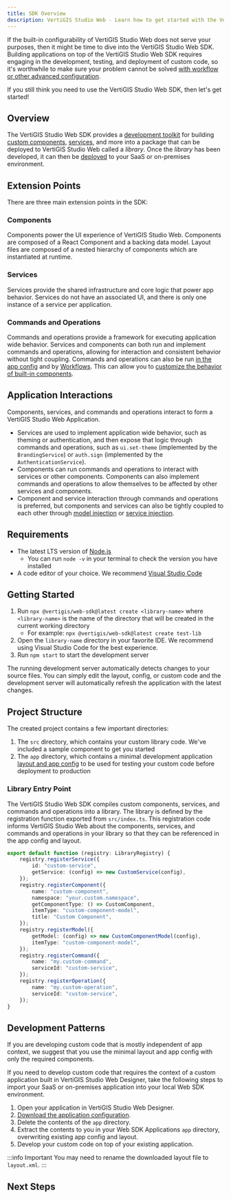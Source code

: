 ```yaml
---
title: SDK Overview
description: VertiGIS Studio Web - Learn how to get started with the VertiGIS Studio Web SDK
---
```



If the built-in configurability of VertiGIS Studio Web does not serve your purposes, then it might be time to dive into the VertiGIS Studio Web SDK. Building applications on top of the VertiGIS Studio Web SDK requires engaging in the development, testing, and deployment of custom code, so it's worthwhile to make sure your problem cannot be solved [with workflow or other advanced configuration](overview.mdx).

If you still think you need to use the VertiGIS Studio Web SDK, then let's get started!

<DesignerCallout />

## Overview

The VertiGIS Studio Web SDK provides a [development toolkit](https://github.com/vertigis/vertigis-web-sdk) for building [custom components](sdk-components-create.mdx), [services](sdk-services-create.mdx), and more into a package that can be deployed to VertiGIS Studio Web called a _library_. Once the _library_ has been developed, it can then be [deployed](sdk-deployment.mdx) to your SaaS or on-premises environment.

## Extension Points

There are three main extension points in the SDK:

### Components

Components power the UI experience of VertiGIS Studio Web. Components are composed of a React Component and a backing data model. Layout files are composed of a nested hierarchy of components which are instantiated at runtime.

### Services

Services provide the shared infrastructure and core logic that power app behavior. Services do not have an associated UI, and there is only one instance of a service per application.

### Commands and Operations

Commands and operations provide a framework for executing application wide behavior. Services and components can both run and implement commands and operations, allowing for interaction and consistent behavior without tight coupling. Commands and operations can also be run [in the app config](tutorial-configure-button-click.mdx) and by [Workflows](https://docs.vertigisstudio.com/workflow/latest/help/run-command.html). This can allow you to [customize the behavior of built-in components](tutorial-change-default-behavior.mdx).

## Application Interactions

<!-- TODO-API links to components -->

Components, services, and commands and operations interact to form a VertiGIS Studio Web Application.

-   Services are used to implement application wide behavior, such as theming or authentication, and then expose that logic through commands and operations, such as `ui.set-theme` (implemented by the `BrandingService`) or `auth.sign` (implemented by the `AuthenticationService`).
-   Components can run commands and operations to interact with services or other components. Components can also implement commands and operations to allow themselves to be affected by other services and components.
-   Component and service interaction through commands and operations is preferred, but components and services can also be tightly coupled to each other through [model injection](sdk-components-interactions.mdx#importing-models) or [service injection](sdk-services-injecting-services.mdx).

## Requirements

-   The latest LTS version of [Node.js](https://nodejs.org/en/)
    -   You can run `node -v` in your terminal to check the version you have installed
-   A code editor of your choice. We recommend [Visual Studio Code](https://code.visualstudio.com/)

## Getting Started

1. Run `npx @vertigis/web-sdk@latest create <library-name>` where `<library-name>` is the name of the directory that will be created in the current working directory
    - For example: `npx @vertigis/web-sdk@latest create test-lib`
1. Open the `library-name` directory in your favorite IDE. We recommend using Visual Studio Code for the best experience.
1. Run `npm start` to start the development server

The running development server automatically detects changes to your source files. You can simply edit the layout, config, or custom code and the development server will automatically refresh the application with the latest changes.

## Project Structure

The created project contains a few important directories:

1. The `src` directory, which contains your custom library code. We've included a sample component to get you started
1. The `app` directory, which contains a minimal development application [layout and app config](key-concepts.mdx) to be used for testing your custom code before deployment to production

### Library Entry Point

The VertiGIS Studio Web SDK compiles custom components, services, and commands and operations into a library. The library is defined by the registration function exported from `src/index.ts`. This registration code informs VertiGIS Studio Web about the components, services, and commands and operations in your library so that they can be referenced in the app config and layout.

```ts title="src/index.ts"
export default function (registry: LibraryRegistry) {
    registry.registerService({
        id: "custom-service",
        getService: (config) => new CustomService(config),
    });
    registry.registerComponent({
        name: "custom-component",
        namespace: "your.custom.namespace",
        getComponentType: () => CustomComponent,
        itemType: "custom-component-model",
        title: "Custom Component",
    });
    registry.registerModel({
        getModel: (config) => new CustomComponentModel(config),
        itemType: "custom-component-model",
    });
    registry.registerCommand({
        name: "my.custom-command",
        serviceId: "custom-service",
    });
    registry.registerOperation({
        name: "my.custom-operation",
        serviceId: "custom-service",
    });
}
```

## Development Patterns

If you are developing custom code that is mostly independent of app context, we suggest that you use the minimal layout and app config with only the required components.

If you need to develop custom code that requires the context of a custom application built in VertiGIS Studio Web Designer, take the following steps to import your SaaS or on-premises application into your local Web SDK environment.

1. Open your application in VertiGIS Studio Web Designer.
1. [Download the application configuration](https://docs.vertigisstudio.com/webviewer/latest/admin-help/Default.htm#gwv/download-app-configuration.htm).
1. Delete the contents of the `app` directory.
1. Extract the contents to you in your Web SDK Applications `app` directory, overwriting existing app config and layout.
1. Develop your custom code on top of your existing application.

:::info Important
You may need to rename the downloaded layout file to `layout.xml`.
:::

## Next Steps

<UseCaseContainer>
    <UseCaseCard
        title="Create a Component"
        description="Learn how to create a basic component"
        link={useBaseUrl("docs/web/sdk-components-create")}
    />
    <UseCaseCard
        title="Create a Service"
        description="Learn how to create a basic service"
        link={useBaseUrl("docs/web/sdk-services-create")}
    />
    <UseCaseCard
        title="Deploy your Application"
        description="Learn how to deploy your custom library, layout and app config"
        link={useBaseUrl("docs/web/sdk-deployment")}
    />
    <UseCaseCard
        title="SDK Samples"
        description="Check out a collection of samples that demonstrate how to configure and customize VertiGIS Studio Web apps using the VertiGIS Studio Web SDK"
        link={useBaseUrl("docs/web/sdk-samples")}
    />
</UseCaseContainer>
